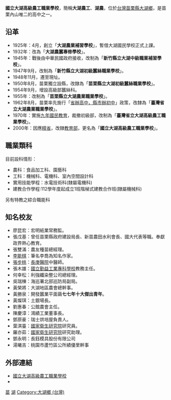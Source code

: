 {{Infobox School
| name = 國立大湖高級農工職業學校
| other_name = National Da-Hu Agricultural & Industrial Vocational High School
| image = File:National_Da-Hu_Agricultural_&_Industrial_Vocational_High_School.gif
| motto = 
| established = [[1925年|1925年]]
| type = [[技術型高級中等學校|技術型高級中等學校]]
| affiliation = [[中華民國教育部|中華民國教育部]]
| district = [[苗栗縣|苗栗縣]][[大湖鄉_(苗栗縣)|大湖鄉]]
| grades = 3年
| president = 
| principal = 沈和成
| faculty = 
| area = 9.4523公頃
| staff = 
| students = 
| conference = 
| colors = 
| mascot = 
| free_label = 招生性別
| free_text = 男女兼收
| free_label2 = 學校環境
| free_text2 = 郊區
| free_label3 = 
| free_text3 = 
| location = {{flagicon|TWN}}[[苗栗縣|苗栗縣]][[大湖鄉_(台灣)|大湖鄉]]大寮村17鄰竹高屋68號
| information = 
| tel = +886-37-992-216
| fax = +886-37-993-821
| website = [http://www.thvs.mlc.edu.tw/ www.thvs.mlc.edu.tw]
}}

'''國立大湖高級農工職業學校'''，簡稱'''大湖農工'''、'''湖農'''，位於[[台灣|台灣]][[苗栗縣|苗栗縣]][[大湖鄉_(苗栗縣)|大湖鄉]]，是苗栗內山唯二的高中之一。

== 沿革 ==
*1925年：4月，創立「'''大湖農業補習學校'''」，暫借大湖國民學校正式上課。
*1932年：改為「'''大湖農蠶專修學校'''」。
*1945年：戰後由中華民國政府接收，改制為「'''新竹縣立大湖中級職業補習學校'''」。
*1947年9月，改制為「'''新竹縣立大湖初級蠶絲職業學校'''」。
*1948年11月，遷至現址。
*1950年8月，苗栗獨立設縣，改隸為「'''苗栗縣立大湖初級蠶絲職業學校'''」。
*1954年9月，增設高級部蠶絲科。
*1955年：改制為「'''苗栗縣立大湖農業職業學校'''」。
*1962年8月，苗栗率先施行「[[省辦高中，縣市辦初中|省辦高中，縣市辦初中]]」政策，改隸為「'''臺灣省立大湖農業職業學校'''」。
*1970年：實施[[九年國民教育|九年國民教育]]，裁撤初級部，改制為「'''臺灣省立大湖高級農工職業學校'''」。
*2000年：因應[[精省|精省]]，改隸[[中華民國教育部|教育部]]，更名為「'''國立大湖高級農工職業學校'''」。

== 職業類科 ==
目前設科情形：
*農科：食品加工科、園藝科
*工科：機械科、電機科、室內空間設計科
*實用技能學程：水電技術科(隸屬電機科)
*建教合作學程:112學年度起成立1班階梯式建教合作班(隸屬機械科)
另有特教之綜合職能科

== 知名校友 ==
*廖昆宏：宏明紙業常務監。
*張戊基：曾任苗栗縣政府建設局長、新苗農田水利會長、國大代表等職。奉獻政界熱心教育。
*張雙滿：農友種苗總經理。
*[[李能棋|李能棋]]：筆名李喬為知名作家。
*[[張步桃|張步桃]]：[[長庚醫院|長庚醫院]]中醫師。
*張木雄：[[國立勤益工業專科學校|國立勤益工業專科學校]]教務主任。
*何幸松：利強纖染整公司總經理。
*吳瑞棟：海巡署北部巡防局副局。
*黃榮將：大湖地區農會總幹事。
*黃勝泉：開發蠶業平面繭'''七七年十大傑出青年'''。
*黃燦琪：土銀場長。
*劉惠春：公館農會主任。
*陳慶漳：鴻績工業董事長。
*鄧原豪：瑞士烘培屋負責人。
*葉淇臺：[[國家衛生研究院|國家衛生研究院]]研究員。
*羅亦茹：[[國家衛生研究院|國家衛生研究院]]研究助理。
*鄧永明：長鈺模具股份有限公司
*湯曦吉：桃園市蘆竹區公所績優里幹事

== 外部連結 ==
*[http://www.thvs.mlc.edu.tw/ 國立大湖高級農工職業學校]{{Wayback|url=http://www.thvs.mlc.edu.tw/ |date=19991113025223 }}{{zh-tw}}
*{{facebook|國立大湖高級農工職業學校-122480661164539|國立大湖高級農工職業學校}}

{{苗栗縣高級中等學校}}
{{中華民國農業高級中等學校}}

[[Category:中華民國國立技術型高級中等學校|苗]]
[[Category:苗栗縣技術型高級中等學校|湖]]
[[Category:大湖鄉_(台灣)|Category:大湖鄉 (台灣)]]
